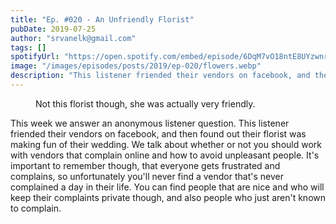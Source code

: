 ```yaml
---
title: "Ep. #020 - An Unfriendly Florist"
pubDate: 2019-07-25
author: "srvanelk@gmail.com"
tags: []
spotifyUrl: "https://open.spotify.com/embed/episode/6DqM7vO18ntE8UYzwnrILV?utm_source=generator&theme=0"
image: "/images/episodes/posts/2019/ep-020/flowers.webp"
description: "This listener friended their vendors on facebook, and then found out their florist was making fun of their wedding. We talk about whether or not you should work with vendors that complain online and how to avoid unpleasant people."
---
```



<figure>
  <img src="/images/episodes/posts/2019/ep-020/flowers.webp" alt="" />
  <figcaption>
    Not this florist though, she was actually very friendly.
  </figcaption>
</figure>

<SpotifyEmbed
  spotifyUrl={frontmatter.spotifyUrl}
  coverImage={frontmatter.image}
  coverAlt={frontmatter.title}
  title="Wedded"
  subtitle="Tap to load this episode"
/>
This week we answer an anonymous listener question. This listener friended their
vendors on facebook, and then found out their florist was making fun of their wedding.
We talk about whether or not you should work with vendors that complain online and
how to avoid unpleasant people. It's important to remember though, that everyone
gets frustrated and complains, so unfortunately you'll never find a vendor that's
never complained a day in their life. You can find people that are nice and who will
keep their complaints private though, and also people who just aren't known to complain.
